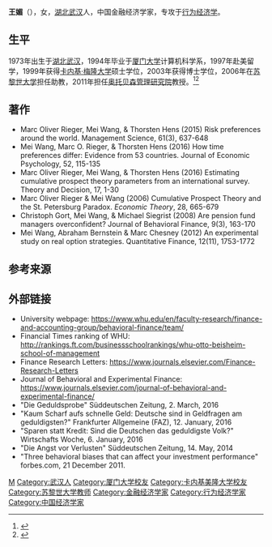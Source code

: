 '''王媚'''（{{bd|1973年|2月8日||}}），女，[[湖北|湖北]][[武汉|武汉]]人，中国金融经济学家，专攻于[[行为经济学|行为经济学]]。

== 生平 ==
1973年出生于[[湖北|湖北]][[武汉|武汉]]，1994年毕业于[[厦门大学|厦门大学]]计算机科学系，1997年赴美留学，1999年获得[[卡内基·梅隆大学|卡内基·梅隆大学]]硕士学位，2003年获得博士学位，2006年在[[苏黎世大学|苏黎世大学]]担任助教，2011年担任[[奥托贝森管理研究院|奥托贝森管理研究院]]教授。<ref>{{Cite web|title=德国奥托-拜斯海姆商学院王媚教授莅临经济管理学院讲学|url=http://gjc.cqupt.edu.cn/info/1018/1177.htm|accessdate=|work=重庆邮电大学官网|archive-date=2020-10-21|archive-url=https://web.archive.org/web/20201021093250/http://gjc.cqupt.edu.cn/info/1018/1177.htm|dead-url=no}}</ref><ref>{{Cite web|title=德国WHU-Otto Beisheim管理学院王媚教授来我院交流|url=http://mba.zuel.edu.cn/bvr/2019/0520/c7913a217403/page.htm|accessdate=|work=中南财经政法大学官网|archive-date=2020-10-20|archive-url=https://web.archive.org/web/20201020235201/http://mba.zuel.edu.cn/bvr/2019/0520/c7913a217403/page.htm|dead-url=no}}</ref>

== 著作 ==
*Marc Oliver Rieger, Mei Wang, & Thorsten Hens (2015) Risk preferences around the world. Management Science, 61(3), 637-648
*Mei Wang, Marc O. Rieger, & Thorsten Hens (2016) How time preferences differ: Evidence from 53 countries. Journal of Economic Psychology, 52, 115-135
*Marc Oliver Rieger, Mei Wang, & Thorsten Hens (2016) Estimating cumulative prospect theory parameters from an international survey. Theory and Decision, 17, 1-30
*Marc Oliver Rieger & Mei Wang (2006) Cumulative Prospect Theory and the St. Petersburg Paradox. ''Economic Theory'', 28, 665-679
*Christoph Gort, Mei Wang, & Michael Siegrist (2008) Are pension fund managers overconfident? Journal of Behavioral Finance, 9(3), 163-170
*Mei Wang, Abraham Bernstein & Marc Chesney (2012) An experimental study on real option strategies. Quantitative Finance, 12(11), 1753-1772

== 参考来源 ==
{{reflist}}

== 外部链接 ==
* University webpage: https://www.whu.edu/en/faculty-research/finance-and-accounting-group/behavioral-finance/team/ {{Wayback|url=https://www.whu.edu/en/faculty-research/finance-and-accounting-group/behavioral-finance/team/ |date=20181118051339 }}
* Financial Times ranking of WHU: http://rankings.ft.com/businessschoolrankings/whu-otto-beisheim-school-of-management {{Wayback|url=http://rankings.ft.com/businessschoolrankings/whu-otto-beisheim-school-of-management |date=20210119032155 }}
* Finance Research Letters: https://www.journals.elsevier.com/Finance-Research-Letters {{Wayback|url=https://www.journals.elsevier.com/Finance-Research-Letters |date=20190313145057 }}
* Journal of Behavioral and Experimental Finance: https://www.journals.elsevier.com/journal-of-behavioral-and-experimental-finance/ {{Wayback|url=https://www.journals.elsevier.com/journal-of-behavioral-and-experimental-finance/ |date=20201206005635 }}
* "Die Geduldsprobe" Süddeutschen Zeitung, 2. March, 2016
* "Kaum Scharf aufs schnelle Geld: Deutsche sind in Geldfragen am geduldigsten?" Frankfurter Allgemeine (FAZ), 12. January, 2016
* "Sparen statt Kredit: Sind die Deutschen das geduldigste Volk?" Wirtschafts Woche, 6. January, 2016
* "Die Angst vor Verlusten" Süddeutschen Zeitung, 14. May, 2014
* "Three behavioral biases that can affect your investment performance" forbes.com, 21 December 2011.

{{Authority control}}
{{DEFAULTSORT:Wang王}}
[[Category:王姓|M]]
[[Category:武汉人|Category:武汉人]]
[[Category:厦门大学校友|Category:厦门大学校友]]
[[Category:卡内基美隆大学校友|Category:卡内基美隆大学校友]]
[[Category:苏黎世大学教师|Category:苏黎世大学教师]]
[[Category:金融经济学家|Category:金融经济学家]]
[[Category:行为经济学家|Category:行为经济学家]]
[[Category:中国经济学家|Category:中国经济学家]]